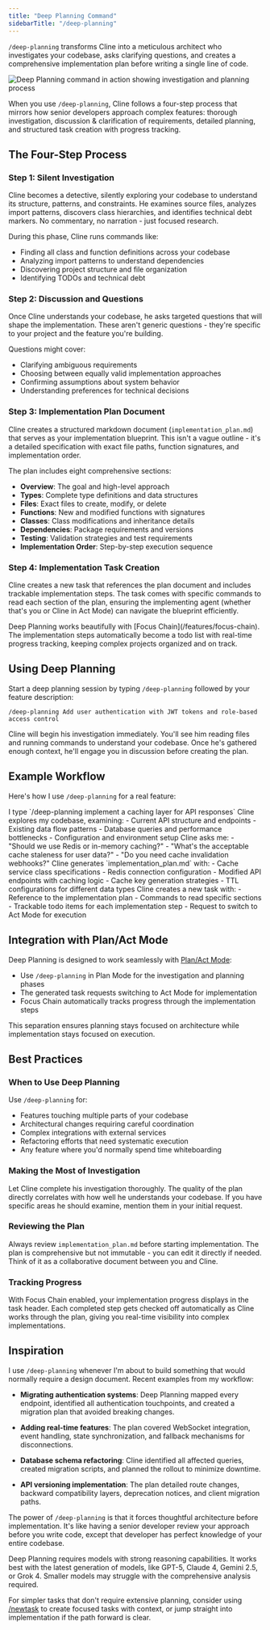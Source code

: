 ```yaml
---
title: "Deep Planning Command"
sidebarTitle: "/deep-planning"
---
```


`/deep-planning` transforms Cline into a meticulous architect who investigates your codebase, asks clarifying questions, and creates a comprehensive implementation plan before writing a single line of code. 

<Frame>
	<img
		src="https://storage.googleapis.com/cline_public_images/docs/assets/deep-planning.png"
		alt="Deep Planning command in action showing investigation and planning process"
	/>
</Frame>

When you use `/deep-planning`, Cline follows a four-step process that mirrors how senior developers approach complex features: thorough investigation, discussion & clarification of requirements, detailed planning, and structured task creation with progress tracking.

## The Four-Step Process

### Step 1: Silent Investigation

Cline becomes a detective, silently exploring your codebase to understand its structure, patterns, and constraints. He examines source files, analyzes import patterns, discovers class hierarchies, and identifies technical debt markers. No commentary, no narration - just focused research.

During this phase, Cline runs commands like:
- Finding all class and function definitions across your codebase
- Analyzing import patterns to understand dependencies
- Discovering project structure and file organization
- Identifying TODOs and technical debt

### Step 2: Discussion and Questions

Once Cline understands your codebase, he asks targeted questions that will shape the implementation. These aren't generic questions - they're specific to your project and the feature you're building.

Questions might cover:
- Clarifying ambiguous requirements
- Choosing between equally valid implementation approaches
- Confirming assumptions about system behavior
- Understanding preferences for technical decisions

### Step 3: Implementation Plan Document

Cline creates a structured markdown document (`implementation_plan.md`) that serves as your implementation blueprint. This isn't a vague outline - it's a detailed specification with exact file paths, function signatures, and implementation order.

The plan includes eight comprehensive sections:
- **Overview**: The goal and high-level approach
- **Types**: Complete type definitions and data structures
- **Files**: Exact files to create, modify, or delete
- **Functions**: New and modified functions with signatures
- **Classes**: Class modifications and inheritance details
- **Dependencies**: Package requirements and versions
- **Testing**: Validation strategies and test requirements
- **Implementation Order**: Step-by-step execution sequence

### Step 4: Implementation Task Creation

Cline creates a new task that references the plan document and includes trackable implementation steps. The task comes with specific commands to read each section of the plan, ensuring the implementing agent (whether that's you or Cline in Act Mode) can navigate the blueprint efficiently.

<Tip>
  Deep Planning works beautifully with [Focus Chain](/features/focus-chain). The implementation steps automatically become a todo list with real-time progress tracking, keeping complex projects organized and on track.
</Tip>

## Using Deep Planning

Start a deep planning session by typing `/deep-planning` followed by your feature description:

```
/deep-planning Add user authentication with JWT tokens and role-based access control
```

Cline will begin his investigation immediately. You'll see him reading files and running commands to understand your codebase. Once he's gathered enough context, he'll engage you in discussion before creating the plan.

## Example Workflow

Here's how I use `/deep-planning` for a real feature:

<Steps>
  <Step title="Initiate Planning">
    I type `/deep-planning implement a caching layer for API responses`
  </Step>
  <Step title="Silent Investigation">
    Cline explores my codebase, examining:
    - Current API structure and endpoints
    - Existing data flow patterns
    - Database queries and performance bottlenecks
    - Configuration and environment setup
  </Step>
  <Step title="Targeted Discussion">
    Cline asks me:
    - "Should we use Redis or in-memory caching?"
    - "What's the acceptable cache staleness for user data?"
    - "Do you need cache invalidation webhooks?"
  </Step>
  <Step title="Plan Creation">
    Cline generates `implementation_plan.md` with:
    - Cache service class specifications
    - Redis connection configuration
    - Modified API endpoints with caching logic
    - Cache key generation strategies
    - TTL configurations for different data types
  </Step>
  <Step title="Task Generation">
    Cline creates a new task with:
    - Reference to the implementation plan
    - Commands to read specific sections
    - Trackable todo items for each implementation step
    - Request to switch to Act Mode for execution
  </Step>
</Steps>

## Integration with Plan/Act Mode

Deep Planning is designed to work seamlessly with [Plan/Act Mode](/features/plan-and-act):

- Use `/deep-planning` in Plan Mode for the investigation and planning phases
- The generated task requests switching to Act Mode for implementation
- Focus Chain automatically tracks progress through the implementation steps

This separation ensures planning stays focused on architecture while implementation stays focused on execution.

## Best Practices

### When to Use Deep Planning

Use `/deep-planning` for:
- Features touching multiple parts of your codebase
- Architectural changes requiring careful coordination
- Complex integrations with external services
- Refactoring efforts that need systematic execution
- Any feature where you'd normally spend time whiteboarding

### Making the Most of Investigation

Let Cline complete his investigation thoroughly. The quality of the plan directly correlates with how well he understands your codebase. If you have specific areas he should examine, mention them in your initial request.

### Reviewing the Plan

Always review `implementation_plan.md` before starting implementation. The plan is comprehensive but not immutable - you can edit it directly if needed. Think of it as a collaborative document between you and Cline.

### Tracking Progress

With Focus Chain enabled, your implementation progress displays in the task header. Each completed step gets checked off automatically as Cline works through the plan, giving you real-time visibility into complex implementations.

## Inspiration

I use `/deep-planning` whenever I'm about to build something that would normally require a design document. Recent examples from my workflow:

- **Migrating authentication systems**: Deep Planning mapped every endpoint, identified all authentication touchpoints, and created a migration plan that avoided breaking changes.

- **Adding real-time features**: The plan covered WebSocket integration, event handling, state synchronization, and fallback mechanisms for disconnections.

- **Database schema refactoring**: Cline identified all affected queries, created migration scripts, and planned the rollout to minimize downtime.

- **API versioning implementation**: The plan detailed route changes, backward compatibility layers, deprecation notices, and client migration paths.

The power of `/deep-planning` is that it forces thoughtful architecture before implementation. It's like having a senior developer review your approach before you write code, except that developer has perfect knowledge of your entire codebase.

<Note>
  Deep Planning requires models with strong reasoning capabilities. It works best with the latest generation of models, like GPT-5, Claude 4, Gemini 2.5, or Grok 4. Smaller models may struggle with the comprehensive analysis required.
</Note>

For simpler tasks that don't require extensive planning, consider using [/newtask](/features/slash-commands/new-task) to create focused tasks with context, or jump straight into implementation if the path forward is clear.
